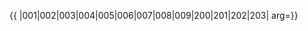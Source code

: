 {{ {{{1|PRC admin/showlist}}}
|001|002|003|004|005|006|007|008|009|200|201|202|203|
arg={{{arg|}}}}}